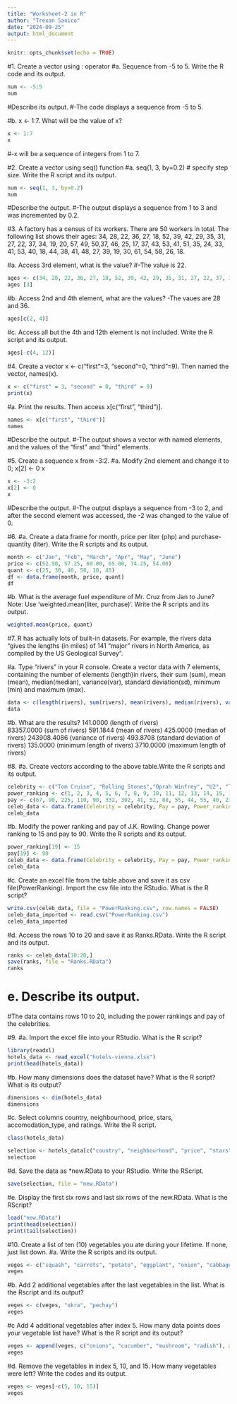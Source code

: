 ```yaml
---
title: "Worksheet-2 in R"
author: "Trexan Sanico"
date: "2024-09-25"
output: html_document
---
```


```r
knitr::opts_chunk$set(echo = TRUE)
```


#1. Create a vector using : operator
#a. Sequence from -5 to 5. Write the R code and its output.
```r
num <- -5:5
num
```
#Describe its output.
#-The code displays a sequence from -5 to 5. 

#b. x <- 1:7. What will be the value of x?
```r
x <- 1:7
x
```
#-x will be a sequence of integers from 1 to 7.

#2. Create a vector using seq() function
#a. seq(1, 3, by=0.2) # specify step size. Write the R script and its output. 
```r
num <- seq(1, 3, by=0.2)
num
```
#Describe the output.
#-The output displays a sequence from 1 to 3 and was incremented by 0.2.

#3. A factory has a census of its workers. There are 50 workers in total. The following list shows their ages: 34, 28, 22, 36, 27, 18, 52, 39, 42, 29, 35, 31, 27, 22, 37, 34, 19, 20, 57, 49, 50,37, 46, 25, 17, 37, 43, 53, 41, 51, 35, 24, 33, 41, 53, 40, 18, 44, 38, 41, 48, 27, 39, 19, 30, 61, 54, 58, 26, 18.

#a. Access 3rd element, what is the value?
#-The value is 22. 
```r
ages <- c(34, 28, 22, 36, 27, 18, 52, 39, 42, 29, 35, 31, 27, 22, 37, 34, 19, 20, 57, 49, 50,37, 46, 25, 17, 37, 43, 53, 41, 51, 35, 24, 33, 41, 53, 40, 18, 44, 38, 41, 48, 27, 39, 19, 30, 61, 54, 58, 26, 18)
ages [3]
```

#b. Access 2nd and 4th element, what are the values?
-The vaues are 28 and 36.
```r
ages[c(2, 4)]
```

#c. Access all but the 4th and 12th element is not
included. Write the R script and its output.
```r
ages[-c(4, 12)]
```

#4. Create a vector x <- c("first"=3, "second"=0, "third"=9). Then named the vector, names(x).
```r
x <- c("first" = 3, "second" = 0, "third" = 9)
print(x)
```

#a. Print the results. Then access x[c("first", "third")].
```r
names <- x[c("first", "third")]
names
```
#Describe the output.
#-The output shows a vector with named elements, and the values of the "first" and "third" elements. 

#5. Create a sequence x from -3:2.
#a. Modify 2nd element and change it to 0;
x[2] <- 0
x
```r
x <- -3:2
x[2] <- 0
x
```
#Describe the output.
#-The output displays a sequence from -3 to 2, and after the second
element was accessed, the -2 was changed to the value of 0. 

#6. 
#a. Create a data frame for month, price per liter (php)
and purchase-quantity (liter). Write the R scripts and
its output.
```r
month <- c("Jan", "Feb", "March", "Apr", "May", "June")
price <- c(52.50, 57.25, 60.00, 65.00, 74.25, 54.00)
quant <- c(25, 30, 40, 50, 10, 45)
df <- data.frame(month, price, quant)
df
```

#b. What is the average fuel expenditure of Mr. Cruz from Jan to June? Note: Use ‘weighted.mean(liter, purchase)‘. Write the R scripts and its output.
```r
weighted.mean(price, quant)
```

#7. R has actually lots of built-in datasets. For example, the rivers data “gives the lengths (in miles) of 141 “major” rivers in North America, as compiled by the US Geological Survey”.

#a. Type “rivers” in your R console. Create a vector data with 7 elements, containing the number of elements (length)in rivers, their sum (sum), mean (mean), median(median), variance(var), standard deviation(sd), minimum (min) and maximum (max).
```r
data <- c(length(rivers), sum(rivers), mean(rivers), median(rivers), var(rivers), sd(rivers), min(rivers), max(rivers))
data
```

#b. What are the results?
141.0000 (length of rivers)  
83357.0000 (sum of rivers)
591.1844 (mean of rivers)
425.0000 (median of rivers)
243908.4086 (variance of rivers)
493.8708 (standard deviation of rivers)
135.0000 (minimum length of rivers)
3710.0000 (maximum length of rivers)

#8. 
#a. Create vectors according to the above table.Write the R scripts and its output.
```r
celebrity <- c("Tom Cruise", "Rolling Stones","Oprah Winfrey", "U2", "Tiger Woods", "Steven Spielberg", "Howard  Stern", "50 Cent", "Cast of the Sopranos", "Dan Brown", "Bruce Springtsteen", "Dona;d Trump", "Muhammad Ali", "Paul McCarntney", "George Lucas", "Elton John", "David Letterman", "Phil Mickelson", "J.K Rowling", "Brad Pitt", "Peter Jackson", "Dr. Phil McGraw", "Jay Lenon", "Celine Dion", "Kobe Bryant")
power_ranking <- c(1, 2, 3, 4, 5, 6, 7, 8, 9, 10, 11, 12, 13, 14, 15, 16, 17, 18, 19, 20, 21, 22, 23, 24, 25)
pay <- c(67, 90, 225, 110, 90, 332, 302, 41, 52, 88, 55, 44, 55, 40, 233, 34, 40, 47, 75, 25, 39, 45, 32, 40, 31)
celeb_data <- data.frame(Celebrity = celebrity, Pay = pay, Power_ranking = power_ranking)
celeb_data
```

#b. Modify the power ranking and pay of J.K. Rowling. Change power ranking to 15 and pay to 90. Write the R scripts and its output.
```r
power_ranking[19] <- 15
pay[19] <- 90
celeb_data <- data.frame(Celebrity = celebrity, Pay = pay, Power_ranking = power_ranking)
celeb_data
```

#c. Create an excel file from the table above and save it
as csv file(PowerRanking). Import the csv file into
the RStudio. What is the R script?
```r
write.csv(celeb_data, file = "PowerRanking.csv", row.names = FALSE)
celeb_data_imported <- read.csv("PowerRanking.csv")
celeb_data_imported
```

#d. Access the rows 10 to 20 and save it as Ranks.RData. Write the R script and its output.
```r
ranks <- celeb_data[10:20,]
save(ranks, file = "Ranks.RData")
ranks
```

# e. Describe its output.
#The data contains rows 10 to 20, including the power rankings and pay of the celebrities.

#9.
#a. Import the excel file into your RStudio. What is the R script?
```r
library(readxl)
hotels_data <- read_excel("hotels-vienna.xlsx")
print(head(hotels_data))
```

#b. How many dimensions does the dataset have? What is the R script? What is its output?
```r
dimensions <- dim(hotels_data)
dimensions
```

#c. Select columns country, neighbourhood, price, stars, accomodation_type, and ratings. Write the R script.
```r
class(hotels_data)

selection <- hotels_data[c("country", "neighbourhood", "price", "stars", "accommodation_type", "rating")]
selection
```

#d. Save the data as *new.RData to your RStudio. Write the RScript. 
```r
save(selection, file = "new.RData")
```

#e. Display the first six rows and last six rows of the new.RData. What is the RScript?
```r
load("new.RData")
print(head(selection))
print(tail(selection))
```

#10. Create a list of ten (10) vegetables you ate during your lifetime. If none, just list down. 
#a. Write the R scripts and its output.
```r
veges <- c("squash", "carrots", "potato", "eggplant", "onion", "cabbage", "sayote", "moringa", "monggo", "stringbeans")
veges
```

#b. Add 2 additional vegetables after the last vegetables in the list. What is the Rscript and its output?
```r
veges <- c(veges, "okra", "pechay")
veges
```

#c Add 4 additional vegetables after index 5. How many data points does your vegetable list have? What is the R script and its output?
```r
veges <- append(veges, c("onions", "cucumber", "mushroom", "radish"), after = 5)
veges
```

#d. Remove the vegetables in index 5, 10, and 15. How many vegetables were left? Write the codes and its output.
```r
veges <- veges[-c(5, 10, 15)]
veges
```